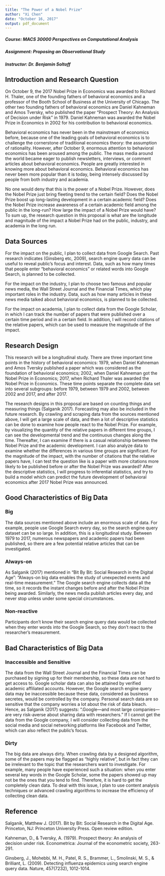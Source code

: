 ```yaml
---
title: "The Power of a Nobel Prize"
author: "Xi Chen"
date: "October 16, 2017"
output: pdf_document
---
```


##### Course: MACS 30000 Perspectives on Computational Analysis 
##### Assignment: Proposing an Observational Study 
##### Instructor: Dr. Benjamin Soltoff

## Introduction and Research Question
On October 9, the 2017 Nobel Prize in Economics was awarded to Richard H. Thaler, one of the founding fathers of behavioral economics and a professor of the Booth School of Business at the University of Chicago. The other two founding fathers of behavioral economics are Daniel Kahneman and Amos Tversky, who published the paper "Prospect Theory: An Analysis of Decision under Risk" in 1979. Daniel Kahneman was awarded the Nobel Prize in Economics in 2002 for his contribution to behavioral economics. 

Behavioral economics has never been in the mainstream of economics before, because one of the leading goals of behavioral economics is to challenge the cornerstone of traditional economics theory: the assumption of rationality. However, after October 9, enormous attention to behavioral economics has been aroused among the public. The mass media around the world became eager to publish newsletters, interviews, or comment articles about behavioral economics. People are greatly interested in knowing more about behavioral economics. Behavioral economics has never been more popular than it is today, being intensely discussed by people from both industry and academia. 

No one would deny that this is the power of a Nobel Prize. However, does the Nobel Prize just bring fleeting trend to the certain field? Does the Nobel Prize boost up long-lasting development in a certain academic field? Does the Nobel Prize increase awareness of a certain academic field among the public in the long-run? How large the impact of a Nobel Prize would have? To sum up, the research question in this proposal is what are the longitude and magnitude of the impact a Nobel Prize had on the public, industry, and academia in the long run.

## Data Sources
For the impact on the public, I plan to collect data from Google Search. Past research indicates (Ginsberg etc, 2009), search engine query data can be useful to reveal public's focus and interest. Data, such as how many times that people enter "behavioral economics" or related words into Google Search, is planned to be collected.

For the impact on the industry, I plan to choose two famous and popular news media, the Wall Street Journal and the Financial Times, which play important roles in the industry. Data, such as how many articles in these news media talked about behavioral economics, is planned to be collected. 

For the impact on academia, I plan to collect data from the Google Scholar, in which I can track the number of papers that were published over a certain time period and in a certain field. In addition, I will record citations of the relative papers, which can be used to measure the magnitude of the impact. 

## Research Design 
This research will be a longitudinal study. There are three important time points in the history of behavioral economics: 1979, when Daniel Kahneman and Amos Tversky published a paper which was considered as the foundation of behavioral economics; 2002, when Daniel Kahneman got the Nobel Prize in Economics; 2017, when Richard Thaler was awarded the Nobel Prize in Economics. These time points separate the complete data set into several subgroups: before 1979, between 1979 and 2002, between 2002 and 2017, and after 2017. 

The research designs in this proposal are based on counting things and measuring things (Salganik 2017). Forecasting may also be included in the future research. By crawling and scraping data from the sources mentioned above, I will get a large scale of data, and then a lot of descriptive statistics can be done to examine how people react to the Nobel Prize. For example, by visualizing the quantity of the relative papers in different time groups, I can see the developmental trend and the continuous changes along the time. Thereafter, I can examine if there is a casual relationship between the Nobel Prize and the academic development. I can also analyze data to examine whether the differences in various time groups are significant. For the magnitude of the impact, with the number of citations that the relative papers have, I can test the question like is a paper with more citations more likely to be published before or after the Nobel Prize was awarded? After the descriptive statistics, I will progress to inferential statistics, and try to build a model which can predict the future development of behavioral economics after 2017 Nobel Prize was announced. 

## Good Characteristics of Big Data
### Big
The data sources mentioned above include an enormous scale of data. For example, people use Google Search every day, so the search engine query dataset can be so large. In addition, this is a longitudinal study. Between 1979 to 2017, numerous newspapers and academic papers had been published, so there are a few potential relative articles that can be investigated. 

### Always-on
As Salganik (2017) mentioned in "Bit By Bit: Social Research in the Digital Age": "Always-on big data enables the study of unexpected events and real-time measurement." The Google search engine collects data all the time, so it records the instant changes before and after the Nobel Prize being awarded. Similarly, the news media publish articles every day, and never stop unless under some special circumstances.

### Non-reactive
Participants don't know their search engine query data would be collected when they enter words into the Google Search, so they don't react to the researcher's measurement. 

## Bad Characteristics of Big Data
### Inaccessible and Sensitive
The data from the Wall Street Journal and the Financial Times can be purchased by signing up for their membership, so these data are not hard to get access to. Google scholar data can also be attained by verified academic affiliated accounts. However, the Google search engine query data may be inaccessible because these data, considered as business secretes, would be controlled by the company. Personal search data are so sensitive that the company worries a lot about the risk of data bleach. Hence, as Salganik (2017) suggests: ".Google---and most large companies--- are very risk-averse about sharing data with researchers."  If I cannot get the data from the Google company, I will consider collecting data from the social media and social networking platforms like Facebook and Twitter, which can also reflect the public's focus. 

### Dirty
The big data are always dirty. When crawling data by a designed algorithm, some of the papers may be flagged as "highly relative", but in fact they can be irrelevant to the topic that the researchers want to investigate. For example, many people have experienced such a situation: when you enter several key words in the Google Scholar, some the papers showed up may not be the ones that you tend to find. Therefore, it is hard to get the completely clean data. To deal with this issue, I plan to use content analysis techniques or advanced crawling algorithms to increase the efficiency of collecting clean data.

## Reference
Salganik, Matthew J. (2017). Bit by Bit: Social Research in the Digital Age. Princeton, NJ: Princeton University Press. Open review edition.

Kahneman, D., & Tversky, A. (1979). Prospect theory: An analysis of decision under risk. Econometrica: Journal of the econometric society, 263-291.

Ginsberg, J., Mohebbi, M. H., Patel, R. S., Brammer, L., Smolinski, M. S., & Brilliant, L. (2009). Detecting influenza epidemics using search engine query data. Nature, 457(7232), 1012-1014.



